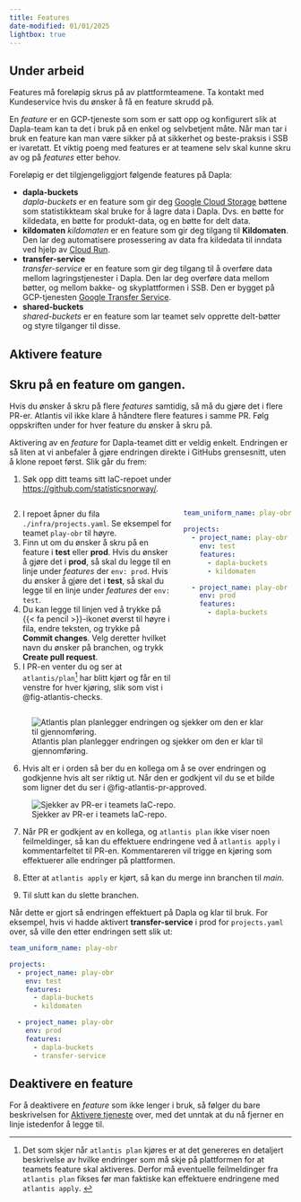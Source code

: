 ```yaml
---
title: Features
date-modified: 01/01/2025
lightbox: true
---
```


::: {.callout-warning}
# Under arbeid
Features må foreløpig skrus på av plattformteamene. Ta kontakt med Kundeservice hvis du ønsker å få en feature skrudd på. 
:::

En *feature* er en GCP-tjeneste som som er satt opp og konfigurert slik at Dapla-team kan ta det i bruk på en enkel og selvbetjent måte. Når man tar i bruk en feature kan man være sikker på at sikkerhet og beste-praksis i SSB er ivaretatt. Et viktig poeng med features er at teamene selv skal kunne skru av og på *features* etter behov. 

Foreløpig er det tilgjengeliggjort følgende features på Dapla:

- **dapla-buckets**  
*dapla-buckets* er en feature som gir deg [Google Cloud Storage](https://cloud.google.com/storage/docs/creating-buckets) bøttene som statistikkteam skal bruke for å lagre data i Dapla. Dvs. en bøtte for kildedata, en bøtte for produkt-data, og en bøtte for delt data. 
- **kildomaten**
*kildomaten* er en feature som gir deg tilgang til **Kildomaten**. Den lar deg automatisere prosessering av data fra kildedata til inndata ved hjelp av [Cloud Run](https://cloud.google.com/run?hl=nb).
- **transfer-service**  
*transfer-service* er en feature som gir deg tilgang til å overføre data mellom lagringstjenester i Dapla. Den lar deg overføre data mellom bøtter, og mellom bakke- og skyplattformen i SSB. Den er bygget på GCP-tjenesten [Google Transfer Service](https://cloud.google.com/storage-transfer-service?hl=nb).
- **shared-buckets**  
*shared-buckets* er en feature som lar teamet selv opprette delt-bøtter og styre tilganger til disse. 

## Aktivere feature

::: {.callout-warning}
# Skru på en feature om gangen.
Hvis du ønsker å skru på flere *features* samtidig, så må du gjøre det i flere PR-er. Atlantis vil ikke klare å håndtere flere features i samme PR. Følg oppskriften under for hver feature du ønsker å skru på.
:::

 Aktivering av en *feature* for Dapla-teamet ditt er veldig enkelt. Endringen er så liten at vi anbefaler å gjøre endringen direkte i GitHubs grensesnitt, uten å klone repoet først. Slik går du frem:

1. Søk opp ditt teams sitt IaC-repoet under <https://github.com/statisticsnorway/>.


:::: {.columns}

::: {.column width="60%"}
2. I repoet åpner du fila `./infra/projects.yaml`. Se eksempel for teamet `play-obr` til høyre. 
3. Finn ut om du ønsker å skru på en feature i **test** eller **prod**. Hvis du ønsker å gjøre det i **prod**, så skal du legge til en linje under *features* der `env: prod`. Hvis du ønsker å gjøre det i **test**, så skal du legge til en linje under *features* der `env: test`.
4. Du kan legge til linjen ved å trykke på {{< fa pencil >}}-ikonet øverst til høyre i fila, endre teksten, og trykke på **Commit changes**. Velg deretter hvilket navn du ønsker på branchen, og trykk **Create pull request**.
5. I PR-en venter du og ser at `atlantis/plan`^[Det som skjer når `atlantis plan` kjøres er at det genereres en detaljert beskrivelse av hvilke endringer som må skje på plattformen for at teamets feature skal aktiveres. Derfor må eventuelle feilmeldinger fra `atlantis plan` fikses før man faktiske kan effektuere endringene med `atlantis apply`.  ] har blitt kjørt og får en  <i class="fa-solid fa-check" style="color: #36c947;"></i> til venstre for hver kjøring, slik som vist i @fig-atlantis-checks. 


:::



::: {.column width="40%"}

```.yaml
team_uniform_name: play-obr

projects:
  - project_name: play-obr
    env: test
    features:
      - dapla-buckets
      - kildomaten

  - project_name: play-obr
    env: prod
    features:
      - dapla-buckets
```

:::

::::


![Atlantis plan planlegger endringen og sjekker om den er klar til gjennomføring.](../images/atlantis-plan.png){ fig-alt="Bilde av testene som Atlantis plan gjør i en PR mot et IaC-repo i SSB." #fig-atlantis-checks }

6. Hvis alt er i orden så ber du en kollega om å se over endringen og godkjenne hvis alt ser riktig ut. Når den er godkjent vil du se et bilde som ligner det du ser i @fig-atlantis-pr-approved. 

![Sjekker av PR-er i teamets IaC-repo.](../images/atlantis-pr-approved.png){ fig-alt="Bilde av testene som Atlantis gjør i en PR mot et IaC-repo i SSB." #fig-atlantis-pr-approved }

7. Når PR er godkjent av en kollega, og `atlantis plan` ikke viser noen feilmeldinger, så kan du effektuere endringene ved å `atlantis apply` i kommentarfeltet til PR-en. Kommentareren vil trigge en kjøring som effektuerer alle endringer på plattformen.

8. Etter at `atlantis apply` er kjørt, så kan du merge inn branchen til *main*.
9. Til slutt kan du slette branchen. 

Når dette er gjort så endringen effektuert på Dapla og klar til bruk. For eksempel, hvis vi hadde aktivert **transfer-service** i prod for `projects.yaml` over, så ville den etter endringen sett slik ut: 

```.yaml
team_uniform_name: play-obr

projects:
  - project_name: play-obr
    env: test
    features:
      - dapla-buckets
      - kildomaten

  - project_name: play-obr
    env: prod
    features:
      - dapla-buckets
      - transfer-service
```


## Deaktivere en feature

For å deaktivere en *feature* som ikke lenger i bruk, så følger du bare beskrivelsen for [Aktivere tjeneste](./features.html#aktivere-feature) over, med det unntak at du nå fjerner en linje istedenfor å legge til.  